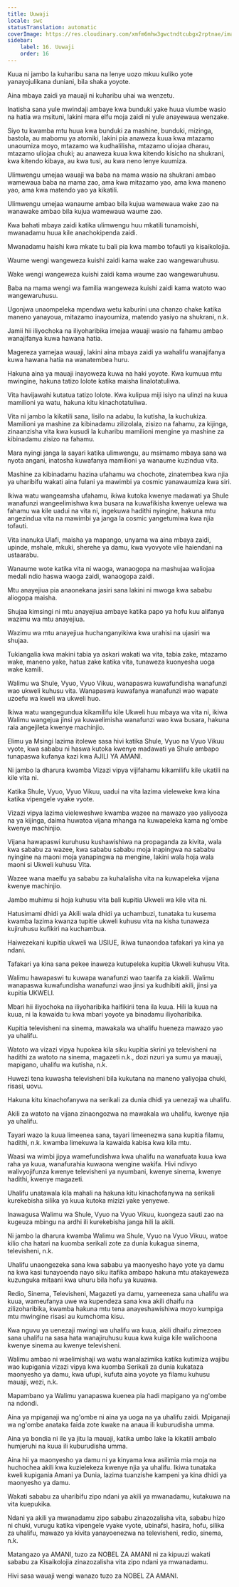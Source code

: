 ```yaml
---
title: Uuwaji
locale: swc
statusTranslation: automatic
coverImage: https://res.cloudinary.com/xmfm6mhw3gwctndtcubgx2rptnae/image/upload/v1740337243/small_cover_educacion_fundamental_a051170f1c.webp
sidebar:
    label: 16. Uuwaji
    order: 16
---
```

Kuua ni jambo la kuharibu sana na lenye uozo mkuu kuliko yote yanayojulikana duniani, bila shaka yoyote.

Aina mbaya zaidi ya mauaji ni kuharibu uhai wa wenzetu.

Inatisha sana yule mwindaji ambaye kwa bunduki yake huua viumbe wasio na hatia wa msituni, lakini mara elfu moja zaidi ni yule anayewaua wenzake.

Siyo tu kwamba mtu huua kwa bunduki za mashine, bunduki, mizinga, bastola, au mabomu ya atomiki, lakini pia anaweza kuua kwa mtazamo unaoumiza moyo, mtazamo wa kudhalilisha, mtazamo uliojaa dharau, mtazamo uliojaa chuki; au anaweza kuua kwa kitendo kisicho na shukrani, kwa kitendo kibaya, au kwa tusi, au kwa neno lenye kuumiza.

Ulimwengu umejaa wauaji wa baba na mama wasio na shukrani ambao wamewaua baba na mama zao, ama kwa mitazamo yao, ama kwa maneno yao, ama kwa matendo yao ya kikatili.

Ulimwengu umejaa wanaume ambao bila kujua wamewaua wake zao na wanawake ambao bila kujua wamewaua waume zao.

Kwa bahati mbaya zaidi katika ulimwengu huu mkatili tunamoishi, mwanadamu huua kile anachokipenda zaidi.

Mwanadamu haishi kwa mkate tu bali pia kwa mambo tofauti ya kisaikolojia.

Waume wengi wangeweza kuishi zaidi kama wake zao wangewaruhusu.

Wake wengi wangeweza kuishi zaidi kama waume zao wangewaruhusu.

Baba na mama wengi wa familia wangeweza kuishi zaidi kama watoto wao wangewaruhusu.

Ugonjwa unaompeleka mpendwa wetu kaburini una chanzo chake katika maneno yanayoua, mitazamo inayoumiza, matendo yasiyo na shukrani, n.k.

Jamii hii iliyochoka na iliyoharibika imejaa wauaji wasio na fahamu ambao wanajifanya kuwa hawana hatia.

Magereza yamejaa wauaji, lakini aina mbaya zaidi ya wahalifu wanajifanya kuwa hawana hatia na wanatembea huru.

Hakuna aina ya mauaji inayoweza kuwa na haki yoyote. Kwa kumuua mtu mwingine, hakuna tatizo lolote katika maisha linalotatuliwa.

Vita havijawahi kutatua tatizo lolote. Kwa kulipua miji isiyo na ulinzi na kuua mamilioni ya watu, hakuna kitu kinachotatuliwa.

Vita ni jambo la kikatili sana, lisilo na adabu, la kutisha, la kuchukiza. Mamilioni ya mashine za kibinadamu zilizolala, zisizo na fahamu, za kijinga, zinaanzisha vita kwa kusudi la kuharibu mamilioni mengine ya mashine za kibinadamu zisizo na fahamu.

Mara nyingi janga la sayari katika ulimwengu, au msimamo mbaya sana wa nyota angani, inatosha kuwafanya mamilioni ya wanaume kuzindua vita.

Mashine za kibinadamu hazina ufahamu wa chochote, zinatembea kwa njia ya uharibifu wakati aina fulani ya mawimbi ya cosmic yanawaumiza kwa siri.

Ikiwa watu wangeamsha ufahamu, ikiwa kutoka kwenye madawati ya Shule wanafunzi wangeelimishwa kwa busara na kuwafikisha kwenye uelewa wa fahamu wa kile uadui na vita ni, ingekuwa hadithi nyingine, hakuna mtu angezindua vita na mawimbi ya janga la cosmic yangetumiwa kwa njia tofauti.

Vita inanuka Ulafi, maisha ya mapango, unyama wa aina mbaya zaidi, upinde, mshale, mkuki, sherehe ya damu, kwa vyovyote vile haiendani na ustaarabu.

Wanaume wote katika vita ni waoga, wanaogopa na mashujaa waliojaa medali ndio haswa waoga zaidi, wanaogopa zaidi.

Mtu anayejiua pia anaonekana jasiri sana lakini ni mwoga kwa sababu aliogopa maisha.

Shujaa kimsingi ni mtu anayejiua ambaye katika papo ya hofu kuu alifanya wazimu wa mtu anayejiua.

Wazimu wa mtu anayejiua huchanganyikiwa kwa urahisi na ujasiri wa shujaa.

Tukiangalia kwa makini tabia ya askari wakati wa vita, tabia zake, mtazamo wake, maneno yake, hatua zake katika vita, tunaweza kuonyesha uoga wake kamili.

Walimu wa Shule, Vyuo, Vyuo Vikuu, wanapaswa kuwafundisha wanafunzi wao ukweli kuhusu vita. Wanapaswa kuwafanya wanafunzi wao wapate uzoefu wa kweli wa ukweli huo.

Ikiwa watu wangegundua kikamilifu kile Ukweli huu mbaya wa vita ni, ikiwa Walimu wangejua jinsi ya kuwaelimisha wanafunzi wao kwa busara, hakuna raia angejileta kwenye machinjio.

Elimu ya Msingi lazima itolewe sasa hivi katika Shule, Vyuo na Vyuo Vikuu vyote, kwa sababu ni haswa kutoka kwenye madawati ya Shule ambapo tunapaswa kufanya kazi kwa AJILI YA AMANI.

Ni jambo la dharura kwamba Vizazi vipya vijifahamu kikamilifu kile ukatili na kile vita ni.

Katika Shule, Vyuo, Vyuo Vikuu, uadui na vita lazima vieleweke kwa kina katika vipengele vyake vyote.

Vizazi vipya lazima vieleweshwe kwamba wazee na mawazo yao yaliyooza na ya kijinga, daima huwatoa vijana mhanga na kuwapeleka kama ng'ombe kwenye machinjio.

Vijana hawapaswi kuruhusu kushawishiwa na propaganda za kivita, wala kwa sababu za wazee, kwa sababu sababu moja inapingwa na sababu nyingine na maoni moja yanapingwa na mengine, lakini wala hoja wala maoni si Ukweli kuhusu Vita.

Wazee wana maelfu ya sababu za kuhalalisha vita na kuwapeleka vijana kwenye machinjio.

Jambo muhimu si hoja kuhusu vita bali kupitia Ukweli wa kile vita ni.

Hatusimami dhidi ya Akili wala dhidi ya uchambuzi, tunataka tu kusema kwamba lazima kwanza tupitie ukweli kuhusu vita na kisha tunaweza kujiruhusu kufikiri na kuchambua.

Haiwezekani kupitia ukweli wa USIUE, ikiwa tunaondoa tafakari ya kina ya ndani.

Tafakari ya kina sana pekee inaweza kutupeleka kupitia Ukweli kuhusu Vita.

Walimu hawapaswi tu kuwapa wanafunzi wao taarifa za kiakili. Walimu wanapaswa kuwafundisha wanafunzi wao jinsi ya kudhibiti akili, jinsi ya kupitia UKWELI.

Mbari hii iliyochoka na iliyoharibika haifikirii tena ila kuua. Hili la kuua na kuua, ni la kawaida tu kwa mbari yoyote ya binadamu iliyoharibika.

Kupitia televisheni na sinema, mawakala wa uhalifu hueneza mawazo yao ya uhalifu.

Watoto wa vizazi vipya hupokea kila siku kupitia skrini ya televisheni na hadithi za watoto na sinema, magazeti n.k., dozi nzuri ya sumu ya mauaji, mapigano, uhalifu wa kutisha, n.k.

Huwezi tena kuwasha televisheni bila kukutana na maneno yaliyojaa chuki, risasi, uovu.

Hakuna kitu kinachofanywa na serikali za dunia dhidi ya uenezaji wa uhalifu.

Akili za watoto na vijana zinaongozwa na mawakala wa uhalifu, kwenye njia ya uhalifu.

Tayari wazo la kuua limeenea sana, tayari limeenezwa sana kupitia filamu, hadithi, n.k. kwamba limekuwa la kawaida kabisa kwa kila mtu.

Waasi wa wimbi jipya wamefundishwa kwa uhalifu na wanafuata kuua kwa raha ya kuua, wanafurahia kuwaona wengine wakifa. Hivi ndivyo walivyojifunza kwenye televisheni ya nyumbani, kwenye sinema, kwenye hadithi, kwenye magazeti.

Uhalifu unatawala kila mahali na hakuna kitu kinachofanywa na serikali kurekebisha silika ya kuua kutoka mizizi yake yenyewe.

Inawagusa Walimu wa Shule, Vyuo na Vyuo Vikuu, kuongeza sauti zao na kugeuza mbingu na ardhi ili kurekebisha janga hili la akili.

Ni jambo la dharura kwamba Walimu wa Shule, Vyuo na Vyuo Vikuu, watoe kilio cha hatari na kuomba serikali zote za dunia kukagua sinema, televisheni, n.k.

Uhalifu unaongezeka sana kwa sababu ya maonyesho hayo yote ya damu na kwa kasi tunayoenda nayo siku itafika ambapo hakuna mtu atakayeweza kuzunguka mitaani kwa uhuru bila hofu ya kuuawa.

Redio, Sinema, Televisheni, Magazeti ya damu, yameeneza sana uhalifu wa kuua, wameufanya uwe wa kupendeza sana kwa akili dhaifu na zilizoharibika, kwamba hakuna mtu tena anayeshawishiwa moyo kumpiga mtu mwingine risasi au kumchoma kisu.

Kwa nguvu ya uenezaji mwingi wa uhalifu wa kuua, akili dhaifu zimezoea sana uhalifu na sasa hata wanajiruhusu kuua kwa kuiga kile walichoona kwenye sinema au kwenye televisheni.

Walimu ambao ni waelimishaji wa watu wanalazimika katika kutimiza wajibu wao kupigania vizazi vipya kwa kuomba Serikali za dunia kukataza maonyesho ya damu, kwa ufupi, kufuta aina yoyote ya filamu kuhusu mauaji, wezi, n.k.

Mapambano ya Walimu yanapaswa kuenea pia hadi mapigano ya ng'ombe na ndondi.

Aina ya mpiganaji wa ng'ombe ni aina ya uoga na ya uhalifu zaidi. Mpiganaji wa ng'ombe anataka faida zote kwake na anaua ili kuburudisha umma.

Aina ya bondia ni ile ya jitu la mauaji, katika umbo lake la kikatili ambalo humjeruhi na kuua ili kuburudisha umma.

Aina hii ya maonyesho ya damu ni ya kinyama kwa asilimia mia moja na huchochea akili kwa kuzielekeza kwenye njia ya uhalifu. Ikiwa tunataka kweli kupigania Amani ya Dunia, lazima tuanzishe kampeni ya kina dhidi ya maonyesho ya damu.

Wakati sababu za uharibifu zipo ndani ya akili ya mwanadamu, kutakuwa na vita kuepukika.

Ndani ya akili ya mwanadamu zipo sababu zinazozalisha vita, sababu hizo ni chuki, vurugu katika vipengele vyake vyote, ubinafsi, hasira, hofu, silika za uhalifu, mawazo ya kivita yanayoenezwa na televisheni, redio, sinema, n.k.

Matangazo ya AMANI, tuzo za NOBEL ZA AMANI ni za kipuuzi wakati sababu za Kisaikolojia zinazozalisha vita zipo ndani ya mwanadamu.

Hivi sasa wauaji wengi wanazo tuzo za NOBEL ZA AMANI.

